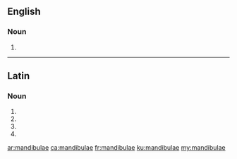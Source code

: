 ==English==

===Noun===
{{head|en|noun plural form}}

# {{plural of|mandibula|lang=en}}

----

==Latin==

===Noun===
{{la-noun-form|mandibulae}}

# {{inflection of|mandibula||nom|p|lang=la}}
# {{inflection of|mandibula||gen|s|lang=la}}
# {{inflection of|mandibula||dat|s|lang=la}}
# {{inflection of|mandibula||voc|p|lang=la}}

[[ar:mandibulae]]
[[ca:mandibulae]]
[[fr:mandibulae]]
[[ku:mandibulae]]
[[my:mandibulae]]